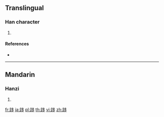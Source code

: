 {{character info/new}}
==Translingual==

===Han character===
{{Han char|rn=157|rad=足|as=06|sn=13|four=67127|canj=RMNIN}}

# {{defn|Han|sort=足06}}

====References====
* {{Han ref|kx=1224.180|dkj=37496|dj=1696.100|hdz=63705.010|uh=8DE2|ud=36322|bh=E06F|bd=57455}}

----

==Mandarin==

===Hanzi===
{{cmn-hanzi|pin=[[dài]] ([[dai4]])|wg=tai<sup>4</sup>}}

# {{defn|lang=cmn|sort=足06}}

[[fr:跢]]
[[ja:跢]]
[[pl:跢]]
[[th:跢]]
[[vi:跢]]
[[zh:跢]]